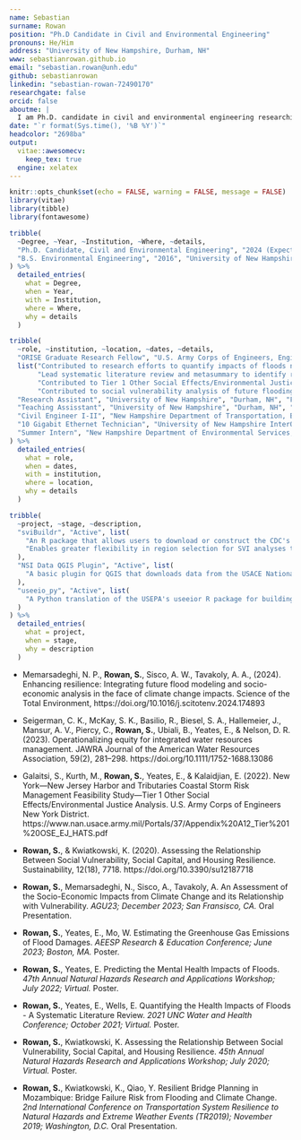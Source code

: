 ```yaml
---
name: Sebastian
surname: Rowan
position: "Ph.D Candidate in Civil and Environmental Engineering"
pronouns: He/Him
address: "University of New Hampshire, Durham, NH"
www: sebastianrowan.github.io
email: "sebastian.rowan@unh.edu"
github: sebastianrowan
linkedin: "sebastian-rowan-72490170"
researchgate: false
orcid: false
aboutme: |
  I am Ph.D. candidate in civil and environmental engineering researching the impacts of flood events and climate change on people and communities. The goal of my research is to develop a more comprehensive understanding of the risks posed by floods to enable the development of mitigation efforts that prioritize long-term sustainability and community well-being rather than maximizing financial return on investment.
date: "`r format(Sys.time(), '%B %Y')`"
headcolor: "2698ba"
output:
  vitae::awesomecv:
    keep_tex: true
  engine: xelatex
---
```


```r
knitr::opts_chunk$set(echo = FALSE, warning = FALSE, message = FALSE)
library(vitae)
library(tibble)
library(fontawesome)
```

<!-- Alternative education icon
\hypertarget{education}{%
\section{\faUniversity~Education}\label{education}}
-->

<!-- \hypertarget{educ}{% -->
\section{\faMortarBoard~Education}\label{education}

```r
tribble(
  ~Degree, ~Year, ~Institution, ~Where, ~details,
  "Ph.D. Candidate, Civil and Environmental Engineering", "2024 (Expected)", "University of New Hampshire", "Durham, New Hampshire", list("Dissertation Title: Towards Sustainable Flood Risk Management: Incorporating Uncertainty and Environmental Impacts", "Advisor: Dr. Weiwei Mo"),
  "B.S. Environmental Engineering", "2016", "University of New Hampshire", "Durham, New Hampshire", list()
) %>%
  detailed_entries(
    what = Degree,
    when = Year,
    with = Institution,
    where = Where,
    why = details
  )
```

\hypertarget{exp}{%
\section{\faBriefcase~Experience}\label{experience}}

```r
tribble(
  ~role, ~institution, ~location, ~dates, ~details,
  "ORISE Graduate Research Fellow", "U.S. Army Corps of Engineers, Engineer Research Development Center", "Vicksburg, MS (Remote)", "Sep. 2020 - Present",
  list("Contributed to research efforts to quantify impacts of floods not typically included in cost-benefit analyses for flood risk management projects.",
       "Lead systematic literature review and metasummary to identify risk factors for mental health impacts of floods",
       "Contributed to Tier 1 Other Social Effects/Environmental Justice Analysis for the USACE New York/New Jersey Harbors and Tributaries Coastal Storm Risk Management Feasibility Study",
       "Contributed to social vulnerability analysis of future flooding in the Mississippi River Valley"),
  "Research Assistant", "University of New Hampshire", "Durham, NH", "Fall 2018, Spring 2020", list("Resilient Bridge Planning in Mozambique - Bridge Failure Risk from Flooding and Climate Change", "PI: Dr. Kyle Kwiatkowski"),
  "Teaching Assisstant", "University of New Hampshire", "Durham, NH", "2019 - 2020", list("CEE 705: Introduction to Sustainable Engineering (Fall 2019, Fall 2020)", "CEE 502: Project Engineering (Spring 2019)"),
  "Civil Engineer I-II", "New Hampshire Department of Transportation, Bureau of Planning and Community Assistance", "Concord, NH", "2016 - 2018", list("Contributed to the development of statewide asset management system for culvert and closed drainage systems in partnership with UNH Technology Transfer Center/SADES."),
  "10 Gigabit Ethernet Technician", "University of New Hampshire InterOperability Laboratory", "Durham, NH", "2014-2017", list(),
  "Summer Intern", "New Hampshire Department of Environmental Services, Air Resources Division", "Concord, NH", "2015", list(),
) %>%
  detailed_entries(
    what = role,
    when = dates,
    with = institution,
    where = location,
    why = details
  )
```

<!--
\hypertarget{awards}{%
\section{\faTrophy~Awards}\label{awards}}

```r
tribble(
  ~award, ~when, ~description,
  "ORISE Future of Science Award", "2023", list(
    "Nominated"
  )
) %>%
  detailed_entries(
    what = award,
    when = when
  )
```
-->

\hypertarget{projects}{%
\section{\faGithub~Open Source Projects}\label{open-source-projects}}

```r
tribble(
  ~project, ~stage, ~description,
  "sviBuildr", "Active", list(
    "An R package that allows users to download or construct the CDC's Social Vulnerability Index as a tidyverse or simple features data frame.",
    "Enables greater flexibility in region selection for SVI analyses than is possible with state- or national-level datasets hosted by CDC."
  ),
  "NSI Data QGIS Plugin", "Active", list(
    "A basic plugin for QGIS that downloads data from the USACE National Structures Inventory for a specified region and adds it to a map."
  ),
  "useeio_py", "Active", list(
    "A Python translation of the USEPA's useeior R package for building and using USEEIO models for life cycle analysis."
  )
) %>%
  detailed_entries(
    what = project,
    when = stage,
    why = description
  )
```

\hypertarget{pubs}{%
\section{\faFileText~Publications}\label{publications}}

\footnotesize

- Memarsadeghi, N. P., **Rowan, S.**, Sisco, A. W., Tavakoly, A. A., (2024). Enhancing resilience: Integrating future flood modeling and socio-economic analysis in the face of climate change impacts. Science of the Total Environment, https://doi.org/10.1016/j.scitotenv.2024.174893

- Seigerman, C. K., McKay, S. K., Basilio, R., Biesel, S. A., Hallemeier, J., Mansur, A. V., Piercy, C., **Rowan, S.**, Ubiali, B., Yeates, E., & Nelson, D. R. (2023). Operationalizing equity for integrated water resources management. JAWRA Journal of the American Water Resources Association, 59(2), 281–298. https://doi.org/10.1111/1752-1688.13086

- Galaitsi, S., Kurth, M., **Rowan, S.**, Yeates, E., & Kalaidjian, E. (2022). New York—New Jersey Harbor and Tributaries Coastal Storm Risk Management Feasibility Study—Tier 1 Other Social Effects/Environmental Justice Analysis. U.S. Army Corps of Engineers New York District. https://www.nan.usace.army.mil/Portals/37/Appendix%20A12_Tier%201%20OSE_EJ_HATS.pdf

- **Rowan, S.**, & Kwiatkowski, K. (2020). Assessing the Relationship Between Social Vulnerability, Social Capital, and Housing Resilience. Sustainability, 12(18), 7718. https://doi.org/10.3390/su12187718

\normalsize

\hypertarget{pres}{%
\section{\faUser~Presentations}\label{presentations}}

\footnotesize

- **Rowan, S.**, Memarsadeghi, N., Sisco, A., Tavakoly, A. An Assessment of the Socio-Economic Impacts from Climate Change and its Relationship with Vulnerability. *AGU23; December 2023; San Fransisco, CA.* Oral Presentation.

- **Rowan, S.**, Yeates, E., Mo, W. Estimating the Greenhouse Gas Emissions of Flood Damages. *AEESP Research & Education Conference; June 2023; Boston, MA.* Poster.

- **Rowan, S.**, Yeates, E. Predicting the Mental Health Impacts of Floods. *47th Annual Natural Hazards Research and Applications Workshop; July 2022; Virtual.* Poster.

- **Rowan, S.**, Yeates, E., Wells, E. Quantifying the Health Impacts of Floods - A Systematic Literature Review. *2021 UNC Water and Health Conference; October 2021; Virtual.* Poster.

- **Rowan, S.**, Kwiatkowski, K. Assessing the Relationship Between Social Vulnerability, Social Capital, and Housing Resilience. *45th Annual Natural Hazards Research and Applications Workshop; July 2020; Virtual.* Poster.

- **Rowan, S.**, Kwiatkowski, K., Qiao, Y. Resilient Bridge Planning in Mozambique: Bridge Failure Risk from Flooding and Climate Change. *2nd International Conference on Transportation System Resilience to Natural Hazards and Extreme Weather Events (TR2019); November 2019; Washington, D.C.* Oral Presentation.

\normalsize

